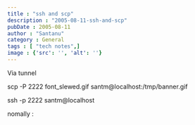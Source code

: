 ```yaml
---
title : "ssh and scp"
description : "2005-08-11-ssh-and-scp"
pubDate : 2005-08-11
author : "Santanu"
category : General
tags : [ "tech notes",]
image : {'src': '', 'alt': ''}
---
```

Via tunnel  

  

scp -P 2222 font\_slewed.gif santm@localhost:/tmp/banner.gif  

ssh -p 2222 santm@localhost  

  

nomally :
